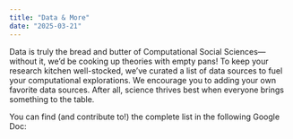 ```yaml
---
title: "Data & More"
date: "2025-03-21"
---
```


Data is truly the bread and butter of Computational Social Sciences—without it, we'd be cooking up theories with empty pans! To keep your research kitchen well-stocked, we've curated a list of data sources to fuel your computational explorations. We encourage you to adding your own favorite data sources. After all, science thrives best when everyone brings something to the table.

You can find (and contribute to!) the complete list in the following Google Doc: